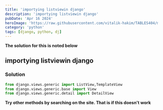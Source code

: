 ```yaml
---
title: 'importying listviewin django'
description: 'importying listviewin django'
pubDate: 'Apr 16 2024'
heroImage: 'https://raw.githubusercontent.com/vitalik-hakim/TABLES404/main/error_b/python.jpg'
category: 'python'
tags: [django, python, dj]
---
```


**The solution for this is noted below**

## importying listviewin django

### Solution

```python
from django.views.generic import ListView,TemplateView
from django.views.generic.base import View
from django.views.generic.detail import DetailView
```

**Try other methods by searching on the site. That is if this doesn't work**
